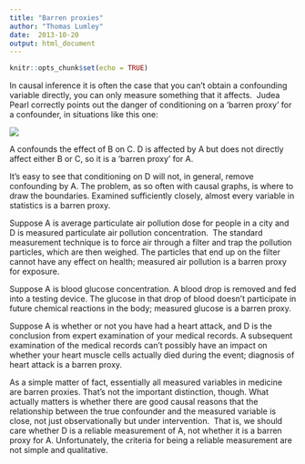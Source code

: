 ```yaml
---
title: "Barren proxies"
author: "Thomas Lumley"
date:  2013-10-20
output: html_document
---
```


```r
knitr::opts_chunk$set(echo = TRUE)
```
 In causal inference it is often the case that you can't obtain a confounding variable directly, you can only measure something that it affects.  Judea Pearl correctly points out the danger of conditioning on a 'barren proxy' for a confounder, in situations like this one:

![](http://media.tumblr.com/2578eac1929368b1925969ddd1159ce1/tumblr_inline_muyh92BPuw1s1hdxy.png)

A confounds the effect of B on C. D is affected by A but does not directly affect either B or C, so it is a 'barren proxy' for A.

It's easy to see that conditioning on D will not, in general, remove confounding by A. The problem, as so often with causal graphs, is where to draw the boundaries. Examined sufficiently closely, almost every variable in statistics is a barren proxy. 

Suppose A is average particulate air pollution dose for people in a city and D is measured particulate air pollution concentration.  The standard measurement technique is to force air through a filter and trap the pollution particles, which are then weighed. The particles that end up on the filter cannot have any effect on health; measured air pollution is a barren proxy for exposure.

Suppose A is blood glucose concentration. A blood drop is removed and fed into a testing device. The glucose in that drop of blood doesn't participate in future chemical reactions in the body; measured glucose is a barren proxy.

Suppose A is whether or not you have had a heart attack, and D is the conclusion from expert examination of your medical records. A subsequent examination of the medical records can't possibly have an impact on whether your heart muscle cells actually died during the event; diagnosis of heart attack is a barren proxy. 

As a simple matter of fact, essentially all measured variables in medicine are barren proxies. That's not the important distinction, though. What actually matters is whether there are good causal reasons that the relationship between the true confounder and the measured variable is close, not just observationally but under intervention.  That is, we should care whether D is a reliable measurement of A, not whether it is a barren proxy for A. Unfortunately, the criteria for being a reliable measurement are not simple and qualitative. 
